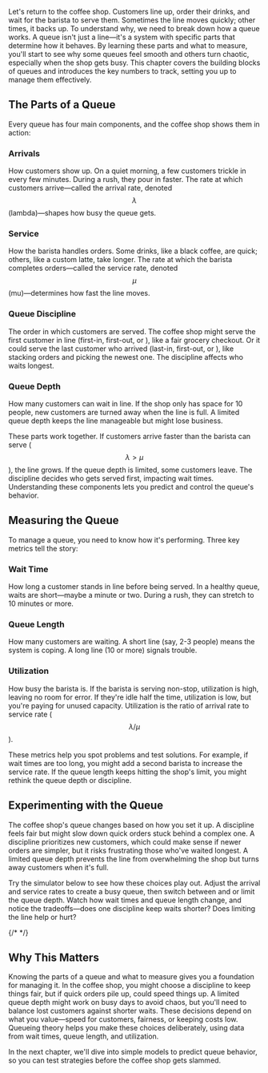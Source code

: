 Let's return to the coffee shop. Customers line up, order their drinks, and wait for the barista to serve them. Sometimes the line moves quickly; other times, it backs up. To understand why, we need to break down how a queue works. A queue isn't just a line—it's a system with specific parts that determine how it behaves. By learning these parts and what to measure, you'll start to see why some queues feel smooth and others turn chaotic, especially when the shop gets busy. This chapter covers the building blocks of queues and introduces the key numbers to track, setting you up to manage them effectively.

## The Parts of a Queue

Every queue has four main components, and the coffee shop shows them in action:

### Arrivals

How customers show up. On a quiet morning, a few customers trickle in every few minutes. During a rush, they pour in faster. The rate at which customers arrive—called the arrival rate, denoted $$\lambda$$ (lambda)—shapes how busy the queue gets.

### Service

How the barista handles orders. Some drinks, like a black coffee, are quick; others, like a custom latte, take longer. The rate at which the barista completes orders—called the service rate, denoted $$\mu$$ (mu)—determines how fast the line moves.

### Queue Discipline

The order in which customers are served. The coffee shop might serve the first customer in line (first-in, first-out, or <FIFO />), like a fair grocery checkout. Or it could serve the last customer who arrived (last-in, first-out, or <LIFO />), like stacking orders and picking the newest one. The discipline affects who waits longest.

### Queue Depth

How many customers can wait in line. If the shop only has space for 10 people, new customers are turned away when the line is full. A limited queue depth keeps the line manageable but might lose business.

These parts work together. If customers arrive faster than the barista can serve ($$\lambda > \mu$$), the line grows. If the queue depth is limited, some customers leave. The discipline decides who gets served first, impacting wait times. Understanding these components lets you predict and control the queue's behavior.

## Measuring the Queue

To manage a queue, you need to know how it's performing. Three key metrics tell the story:

### Wait Time

How long a customer stands in line before being served. In a healthy queue, waits are short—maybe a minute or two. During a rush, they can stretch to 10 minutes or more.

### Queue Length

How many customers are waiting. A short line (say, 2-3 people) means the system is coping. A long line (10 or more) signals trouble.

### Utilization

How busy the barista is. If the barista is serving non-stop, utilization is high, leaving no room for error. If they're idle half the time, utilization is low, but you're paying for unused capacity. Utilization is the ratio of arrival rate to service rate ($$\lambda / \mu$$).

These metrics help you spot problems and test solutions. For example, if wait times are too long, you might add a second barista to increase the service rate. If the queue length keeps hitting the shop's limit, you might rethink the queue depth or discipline.

## Experimenting with the Queue

The coffee shop's queue changes based on how you set it up. A <FIFO /> discipline feels fair but might slow down quick orders stuck behind a complex one. A <LIFO /> discipline prioritizes new customers, which could make sense if newer orders are simpler, but it risks frustrating those who've waited longest. A limited queue depth prevents the line from overwhelming the shop but turns away customers when it's full.

Try the simulator below to see how these choices play out. Adjust the arrival and service rates to create a busy queue, then switch between <FIFO /> and <LIFO /> or limit the queue depth. Watch how wait times and queue length change, and notice the tradeoffs—does one discipline keep waits shorter? Does limiting the line help or hurt?

{/* <!-- <div> <QueueSimulator /> </div> --> */}

## Why This Matters

Knowing the parts of a queue and what to measure gives you a foundation for managing it. In the coffee shop, you might choose a <FIFO /> discipline to keep things fair, but if quick orders pile up, <LIFO /> could speed things up. A limited queue depth might work on busy days to avoid chaos, but you'll need to balance lost customers against shorter waits. These decisions depend on what you value—speed for customers, fairness, or keeping costs low. Queueing theory helps you make these choices deliberately, using data from wait times, queue length, and utilization.

In the next chapter, we'll dive into simple models to predict queue behavior, so you can test strategies before the coffee shop gets slammed.
